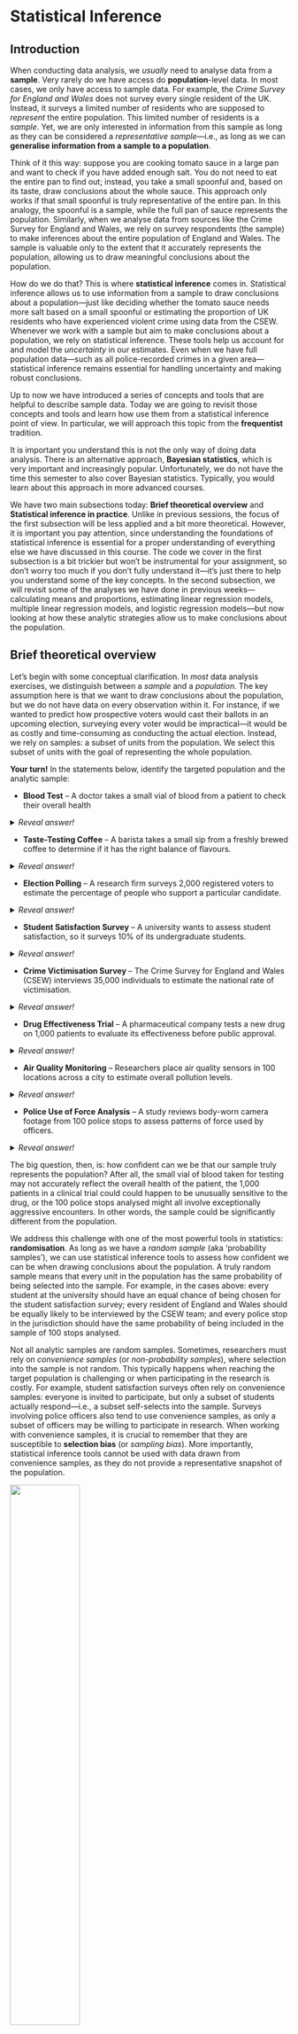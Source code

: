 # Statistical Inference

## Introduction

When conducting data analysis, we *usually* need to analyse data from a **sample**. Very rarely do we have access do **population**-level data. In most cases, we only have access to sample data. For example, the *Crime Survey for England and Wales* does not survey every single resident of the UK. Instead, it surveys a limited number of residents who are supposed to *represent* the entire population. This limited number of residents is a *sample*. Yet, we are only interested in information from this sample as long as they can be considered a *representative sample*---i.e., as long as we can **generalise information from a sample to a population**.

Think of it this way: suppose you are cooking tomato sauce in a large pan and want to check if you have added enough salt. You do not need to eat the entire pan to find out; instead, you take a small spoonful and, based on its taste, draw conclusions about the whole sauce. This approach only works if that small spoonful is truly representative of the entire pan. In this analogy, the spoonful is a sample, while the full pan of sauce represents the population. Similarly, when we analyse data from sources like the Crime Survey for England and Wales, we rely on survey respondents (the sample) to make inferences about the entire population of England and Wales. The sample is valuable only to the extent that it accurately represents the population, allowing us to draw meaningful conclusions about the population.

How do we do that? This is where **statistical inference** comes in. Statistical inference allows us to use information from a sample to draw conclusions about a population---just like deciding whether the tomato sauce needs more salt based on a small spoonful or estimating the proportion of UK residents who have experienced violent crime using data from the CSEW. Whenever we work with a sample but aim to make conclusions about a population, we rely on statistical inference. These tools help us account for and model the *uncertainty* in our estimates. Even when we have full population data---such as all police-recorded crimes in a given area---statistical inference remains essential for handling uncertainty and making robust conclusions.

Up to now we have introduced a series of concepts and tools that are helpful to describe sample data. Today we are going to revisit those concepts and tools and learn how use them from a statistical inference point of view. In particular, we will approach this topic from the **frequentist** tradition. 

It is important you understand this is not the only way of doing data analysis. There is an alternative approach, **Bayesian statistics**, which is very important and increasingly popular. Unfortunately, we do not have the time this semester to also cover Bayesian statistics. Typically, you would learn about this approach in more advanced courses. 

We have two main subsections today: **Brief theoretical overview** and **Statistical inference in practice**. Unlike in previous sessions, the focus of the first subsection will be less applied and a bit more theoretical. However, it is important you pay attention, since understanding the foundations of statistical inference is essential for a proper understanding of everything else we have discussed in this course. The code we cover in the first subsection is a bit trickier but won't be instrumental for your assignment, so don't worry too much if you don't fully understand it---it's just there to help you understand some of the key concepts. In the second subsection, we will revisit some of the analyses we have done in previous weeks---calculating means and proportions, estimating linear regression models, multiple linear regression models, and logistic regression models---but now looking at how these analytic strategies allow us to make conclusions about the population.

## Brief theoretical overview

Let's begin with some conceptual clarification. In *most* data analysis exercises, we distinguish between a *sample* and a *population.* The key assumption here is that we want to draw conclusions about the population, but we do not have data on every observation within it. For instance, if we wanted to predict how prospective voters would cast their ballots in an upcoming election, surveying every voter would be impractical---it would be as costly and time-consuming as conducting the actual election. Instead, we rely on samples: a subset of units from the population. We select this subset of units with the goal of representing the whole population.

<style>
details {
  margin-bottom: 1em; /* Adds space below each details block */
}
</style>

**Your turn!** In the statements below, identify the targeted population and the analytic sample:

+ **Blood Test** -- A doctor takes a small vial of blood from a patient to check their overall health

<details>
<summary><i>Reveal answer!</i></summary>

  - <b>Population</b>: <i>All the blood in the patient's body</i>
  - <b>Sample</b>: <i>The small vial of blood taken for testing</i>

</details>

+ **Taste-Testing Coffee** -- A barista takes a small sip from a freshly brewed coffee to determine if it has the right balance of flavours.

<details>
<summary><i>Reveal answer!</i></summary>

  - <b>Population</b>: <i>The entire cup of coffee</i>
  - <b>Sample</b>: <i>The sip taken for testing</i>

</details>

+ **Election Polling** -- A research firm surveys 2,000 registered voters to estimate the percentage of people who support a particular candidate.

<details>
<summary><i>Reveal answer!</i></summary>

  - <b>Population</b>: <i>All registered voters</i>
  - <b>Sample</b>: <i>The 2,000 voters surveyed</i>

</details>

+ **Student Satisfaction Survey** -- A university wants to assess student satisfaction, so it surveys 10% of its undergraduate students.

<details>
<summary><i>Reveal answer!</i></summary>

  - <b>Population</b>: <i>All undergraduate students at the university</i>
  - <b>Sample</b>: <i>The 10% of students surveyed</i>

</details> 

+ **Crime Victimisation Survey** -- The Crime Survey for England and Wales (CSEW) interviews 35,000 individuals to estimate the national rate of victimisation.

<details>
<summary><i>Reveal answer!</i></summary>

  - <b>Population</b>: <i>All residents of England and Wales</i>
  - <b>Sample</b>: <i>The 35,000 survey respondents</i>

</details>

+ **Drug Effectiveness Trial** -- A pharmaceutical company tests a new drug on 1,000 patients to evaluate its effectiveness before public approval.

<details>
<summary><i>Reveal answer!</i></summary>

  - <b>Population</b>: <i>All patients who could potentially use the drug</i>  
  - <b>Sample</b>: <i>The 1,000 patients in the clinical trial</i>  

</details>

+ **Air Quality Monitoring** -- Researchers place air quality sensors in 100 locations across a city to estimate overall pollution levels.

<details>
<summary><i>Reveal answer!</i></summary>

  - <b>Population</b>: <i>All air in the city</i>
  - <b>Sample</b>: <i>The air quality measurements from the 100 locations</i>

</details>

+ **Police Use of Force Analysis** -- A study reviews body-worn camera footage from 100 police stops to assess patterns of force used by officers.

<details>
<summary><i>Reveal answer!</i></summary>

  - <b>Population</b>: <i>All police stops in the jurisdiction</i>  
  - <b>Sample</b>: <i>The 100 police stops analysed</i>

</details>

The big question, then, is: how confident can we be that our sample truly represents the population? After all, the small vial of blood taken for testing may not accurately reflect the overall health of the patient, the 1,000 patients in a clinical trial could could happen to be unusually sensitive to the drug, or the 100 police stops analysed might all involve exceptionally aggressive encounters. In other words, the sample could be significantly different from the population.

We address this challenge with one of the most powerful tools in statistics: **randomisation**. As long as we have a *random sample* (aka 'probability samples'), we can use statistical inference tools to assess how confident we can be when drawing conclusions about the population. A truly random sample means that every unit in the population has the same probability of being selected into the sample. For example, in the cases above: every student at the university should have an equal chance of being chosen for the student satisfaction survey; every resident of England and Wales should be equally likely to be interviewed by the CSEW team; and every police stop in the jurisdiction should have the same probability of being included in the sample of 100 stops analysed.

Not all analytic samples are random samples. Sometimes, researchers must rely on *convenience samples* (or *non-probability samples*), where selection into the sample is not random. This typically happens when reaching the target population is challenging or when participating in the research is costly. For example, student satisfaction surveys often rely on convenience samples: everyone is invited to participate, but only a subset of students actually respond---i.e., a subset self-selects into the sample. Surveys involving police officers also tend to use convenience samples, as only a subset of officers may be willing to participate in research. When working with convenience samples, it is crucial to remember that they are susceptible to **selection bias** (or *sampling bias*). More importantly, statistical inference tools cannot be used with data drawn from convenience samples, as they do not provide a representative snapshot of the population.

![](imgs/sampling.png){width=50%}

From now on, let's assume we are working with probability samples---samples that have been collected through random selection of units.

### Sampling distribution \& Central limit theorem {-}

Okay, this makes sense. If we have a random sample, we can apply statistical inference tools that allow us to assess how confident we can be at drawing conclusions about the population. Now, let's have a closer look at statistical inference.

The first thing to note is that different random samples can be obtained from the same population. Let's use the CSEW as an example. From the population of people aged 16 and over living in England and Wales (more than 45 million people, according to the [ONS](https://www.gov.uk/government/statistics/population-estimates-for-the-uk-england-wales-scotland-and-northern-ireland-mid-2021?)), we want to draw a sample of 35,000 individuals. How many different combinations of 35,000 individuals could we select from a population of over 45 million? The answer is... *a lot*. There are so many possible combinations that we can say there are *virtually infinite possibilities*. In fact, there are infinite possible random samples that could be drawn from this population. So, what ensures that our sample---or any of these infinite possible samples---is actually representative of the population?

In reality, even though there are infinite possible samples, only a single random simple will be drawn from the population---e.g., there is only a single annual CSEW sample.

Let's take a closer look at this idea. To help us better understand some of the theoretical concepts we're introducing this week, we will generate some fictitious data. We will use `R` to create this data, which we will treat as the population data. This is artificial because, in reality, we never have access to complete population-level data. From this fictitious population, we will then draw a number of random samples. Again, this is artificial because, in practice, we only have a single sample that is supposed to represent the population.

**Important**: *this analysis is not something we typically perform in regular data analysis workflows, nor is it something you will be required to do for your final coursework. It’s simply designed to help us better understand some concepts related to statistical inference*.

Let's start by creating this fictional dataset with 100,000 observations and treat it as our fake population. We can do this using the `rnbinom()` function, which will randomly generate a variable following a skewed distribution (the technical term is a *negative binomial* distribution, which is a discrete probability distribution). This is useful because we often work with severely skewed data in criminology. Because the `rnbinom()` function *randomly* generates a dataset, we would get a slightly different distribution every time we run the code; so, to ensure that we all get exactly the same results, we can use the `set.seed()` function---if we all set the same "seed", we'll get the same randomly generated distribution.

```r
# set seed to ensure we all have the same results
set.seed(100)

# generate a fictional dataset with 100,000 observations
fake_population <- rnbinom(100000, mu = 1, size = 0.15) 
```

The code above creates data that follow a negative binomial distribution, essentially a highly skewed distribution. Don't worry too much about the other parameters we are using as arguments at this stage, but if curious look at `?rnbinom`.

We can also summarise and get the standard deviation for this object using the `summary()` and `sd()` functions, respectively:

```r
# describe the fictitious distribution
summary(fake_population)

# calculate the standard deviation of the fictitious distribution
sd(fake_population)
```

So, we can see that this generated variable, which we are treating as the population, ranges from `r min(fake_population)` to `r max(fake_population)`, with a standard deviation of `r round(sd(fake_population), 2)`. The average score is `r round(mean(fake_population), 2)`. Let's remember this number. 

We can also see what the shape of the distribution looks like:

```r
# load the ggplot2 package
library(ggplot2)

# plot the histogram of the generated distribution
qplot(fake_population)
```

To make our lives a bit easier, let's pretend this object contains population-level information on whether individuals have previously engaged in offending behaviour in the previous year. So, this is a population of 100,000 individuals, and the distribution indicates how many offences each of these individuals have committed. As expected, the majority of the population has committed 0 crimes, whereas some individuals have engaged in one or more criminal behaviours. Let's see how many offenders we have in this fake population.

```r
# check how many observations are greater than 0
sum(fake_population > 0)
```

`r sum(fake_population > 0)` individuals have committed at least one crime in the previous year. That implies `r paste(round(sum(fake_population > 0) / length(fake_population), 4) * 100, "%", sep="")` of the population. Let's remember this number too.

We are now going to put this variable in a `data.frame` object. We are also going to create a new categorical variable identifying whether someone offended over the past year (e.g., anybody with a count of crime higher than 0). Let's start by creating a new data frame (`fake_population`) with the skewed variable we created rebaptised as `crimecount`.

```r
# create new data.frame object
fake_population <- data.frame(crimecount = fake_population)
```

Then let's define all values above 0 as "Yes" in a variable identifying offenders and everybody else as "No". We use the `mutate` and the `case_when()` functions from the `dplyr` package for this.

```r
# load the dplyr package
library(dplyr)

# create new variable called "offender" that indicates whether each
# respondent has committed at least one crime in the previous year
fake_population <- mutate(fake_population, offender = case_when(crimecount > 0 ~ "Yes",
                                                                crimecount == 0 ~ "No"))

# Let's check the results
table(fake_population$offender)
```

Good. So, we have a population in which `r paste(round(prop.table(table(fake_population$offender))[2], 4) * 100, "%", sep="")` of the individuals have committed at least one offence in the previous year and the average number of offences committed by each individual is `r round(mean(fake_population$crimecount), 2)`.

However, as mentioned before, we *never* have access to population-level data. We only have access to samples---and we use sample-level information to draw conclusions about the population. So, let's `R` to generate random samples from the `fake_population` population. We can then compare our sample means with the population mean! They should be similar, right?

Let's start creating a probability sample of 1000 observations randomly obtained from the `fake_population` dataset. Note that we need the `sample()` function from the `mosaic` package.

```r
# install the 'mosaic' package if you haven't yet
## install.packages("mosaic")

# load the 'mosaic' package
library(mosaic)

# obtain a random sample with 1000 observations from the fake_population object
fake_sample_1 <- mosaic::sample(fake_population, 1000)
```

We have a new dataset called `fake_sample_1` in our environment now. It has `r nrow(fake_sample_1)` observations and `r ncol(fake_sample_1)` columns. Do note the `fake_sample_1` object has an additional column named `orig.id`, which indicates the row number of the sampled observation in the original `fake_population` object.

For starters, let's check the average number of offences *sampled* individuals have committed. We expect it to be similar to the *population mean* of `r round(mean(fake_population$crimecount), 2)`.

```r
# check the sample mean of the variable 'crimecount' in the fake_sample_1 dataset
mean(fake_sample_1$crimecount)
```

It is almost identical to the population mean! That's great. Now let's check the proportion of individuals who have committed at least one offence. We expect it to be similar to the *population proportion* of `r paste(round(prop.table(table(fake_population$offender))[2], 4) * 100, "%", sep="")`.

```r
# check the sample proportion of the variable 'offender' in the fake_sample_1 dataset
table(fake_sample_1$offender) %>% prop.table()
```

Again, *very* similar to the population proportion!

But hang on. That was just one possible random sample drawn from the population. As we mentioned earlier, there are infinite possible random sample that could be drawn from the same population. Is it possible that a different sample would have different estimates?

Let's generate more samples and check their estimates.

```r
# obtain several random samples with 1000 observations each from the fake_population object
fake_sample_2 <- mosaic::sample(fake_population, 1000)
fake_sample_3 <- mosaic::sample(fake_population, 1000)
fake_sample_4 <- mosaic::sample(fake_population, 1000)
fake_sample_5 <- mosaic::sample(fake_population, 1000)
fake_sample_6 <- mosaic::sample(fake_population, 1000)
fake_sample_7 <- mosaic::sample(fake_population, 1000)
fake_sample_8 <- mosaic::sample(fake_population, 1000)
fake_sample_9 <- mosaic::sample(fake_population, 1000)
fake_sample_10 <- mosaic::sample(fake_population, 1000)

# print the sample means of the variable 'crimecounts' across all ten samples
purrr::map_dbl(list(fake_sample_1, fake_sample_2, fake_sample_3, fake_sample_4, fake_sample_5,
                    fake_sample_6, fake_sample_7, fake_sample_8, fake_sample_9, fake_sample_10),
               ~ mean(.x$crimecount, na.rm = T))
```

As we can see, not all sample means are exactly the same. Some of them are *very* similar to the population mean, like `fake_sample_1` and `fake_sample_2`, whereas other are slightly more different, such as `fake_sample_3` and `fake_sample_4`.

Your exact results may differ from those shown here, but you can surely see the point. We may have a problem with using sample means as a guess for the population mean. Your guesses (or estimates, or *guesstimates*) will vary. How much of a problem is this? [This excellent piece and demonstration](http://www.nytimes.com/2014/05/02/upshot/how-not-to-be-misled-by-the-jobs-report.html?_r=0) by New York Times reporters illustrate the problem well. We are going to learn that something called the **central limit theorem** is of great assistance here.

Say we decided to draw more samples from the same population. Instead of just 10 samples, we decide to draw hundreds, or maybe thousands of samples. In reality, there are infinite possible random samples, but let's say we were able to draw all of them---every single random sample (with the same sample size, in our case, $n = 1000$) from the population. The distribution of all possible random samples obtained from the population is called **sampling distribution**. It is *the distribution of the statistic for all possible samples from the same population of a given size*. 

This is a very abstract concept... but let's try to make sense of it. Let's generate **50,000** samples (of size $n=1000$, as before) instead of just 10 as before. Then, for each one of those 50,000 samples, we compute the sample mean indicating the average number of offences individuals have committed. This strategy is called a *sampling experiment*. 

This is computationally intensive (after all, we're obtaining 50,000 random samples from the fake population!)---so may take a bit. Wait until you see the object appear in your environment.

```r
# generate 50,000 random samples from the fake_population object and
# compute the mean of 'crimecount'
samples_50k_crimecount <- do(50000) * with(sample(fake_population, 1000), mean(crimecount))
```

So now we have 50,000 sample means from samples of size 1000 taken from our fake population. Let's visually explore the distribution of the sample means.

```r
# Plot the distribution of 50,000 sample means
qplot(samples_50k_crimecount$with, xlab = "Distribution of means from samples of size 1000")
```

The sampling distribution follows a normal distribution! When you (1) take many random samples from a variable; (2) compute the means for each of these samples; and (3) plot the means of each of these samples, you end up with something (i.e., the sampling distribution) that is also normally distributed. And what is the mean of the sampling distribution---i.e., if we analyse the means obtained from each one of the 50,000 samples we generated and computed their overall mean, what would it be? Let's check it:

```r
# computes mean of the sample means
mean(samples_50k_crimecount$with) 
```

Wait a minute, we remember this number! This exactly the same as the population mean, isn't it?

```r
# computes population mean of the variable "crimecount"
mean(fake_population$crimecount)
```

Wow! What we have observed is part of something called the **central limit theorem**, a concept from probability theory. One of the first things that the central limit theorem tells us is that **the mean of the sampling distribution of the means should equal the mean of the population**.

The beauty of it is that, if the sampling distribution (i) is a normal distribution and (ii) has a mean that is the same as the population mean, we can use properties about the normal distribution to help us link data obtained from a random sample to the underlying population---allowing us to make statistical inference! What's even more impressive is that the original variable does not need to be normally distributed. Our variable today, `crimecount`, follows a highly skewed distribution (in the population and in each random sample); and yet, the sampling distribution of the several means of `crimecount` obtained from several samples is normally distributed.

But which properties of the normal distribution are we talking about? The [true normal distribution](https://en.wikipedia.org/wiki/Normal_distribution) has known properties that we can now use. For example, we know that 68% of the entire distribution is within 1 standard deviation from the mean, we know that 95.5% of the distribution is 2 standard deviations away from the mean, and that 99.7% of the distribution is 3 standard deviations away from the mean.

Why is that relevant? Because, in practice, we only have one random sample aimed to represent the population. We don't know if any given simple is similar or not to the population, as some samples might more or less close to the population parameters. The variation across all samples---i.e., the standard deviation of the sampling distribution---we call that **standard error**. Because the sampling distribution follows a normal distribution, we do know that 68% of all possible samples are within one standard error from the population mean, that 95.5% of all possible samples are within 2 standard errors from the population mean, and that 99.7% of all possible samples are within 3 standard deviations from the population mean.

![](imgs/normpdf.png){width=80%}

In other words, it is extremely rare that a random sample would yield sample means (i.e., estimates) that are too different from the population mean. How rare? That depends on our **confidence level**. In social sciences, we typically choose **95% confidence level** as the standard threshold for evidence. Looking at the theoretical standard normal distribution, we know that about 95% of the cases fall within 2 standard deviations on either side of the mean. Therefore, we know then that about 95% of the sample means (95.46% to be more precise) will fall within two standard errors of the population mean (i.e., the mean of the sampling distribution). So, we can say that the margin of error, the largest likely estimation error, equals 2 standard errors. More accurately, the margin of error equals 1.96 standard errors (1.96 corresponds to 95% whereas the value 2 corresponds to 95.46%).

If you want to further consolidate some of these concepts you may find [these videos](https://www.khanacademy.org/math/probability/statistics-inferential/sampling_distribution/v/central-limit-theorem) on sampling distributions from Khan Academy useful.

### Statistical inference: confidence intervals {-}

Now, let's take a closer look at this idea of *standard errors*. If the standard error is the standard deviation of the sampling distribution, in the case of our sampling experiment, we can simply compute the standard deviation of the `samples_50k_crimcount` object. (*Note*: usually, the standard error needs to be guessed/estimated as well, as in practice we only have data from a single sample).

```r
# check the standard deviation of the sampling procedure
sd(samples_50k_crimecount$with)
```

The standard error was `r round(sd(samples_50k_crimecount$with), 2)`. If we multiply `r round(sd(samples_50k_crimecount$with), 2)` by 1.96, we obtain `r `r round(sd(samples_50k_crimecount$with) * 1.96, 2)`. This means that 95% of the samples in this sampling distribution will have an error that won’t be bigger than that. They will only at most differ from the mean of the sampling distribution by (plus and minus) `r round(sd(samples_50k_crimecount$with) * 1.96, 2)`. However, 5% of the samples will have a margin of error bigger than that (in absolute terms).

The wonderful thing is that we can use the margin of error to provide information about the degree to which our sample estimate may vary from the population mean. We can use it to give a measure of the uncertainty in our estimation. How?

> “We rely on this obvious relation: If M (our sample mean) is likely to be close to μ (the population mean)---as the last page or two has illustrated---then μ is likely to be close to M. As simple as that. The simulation shows us that, for most samples, M (the sample mean) falls pretty close to μ (the population mean), in fact within margin of error of μ. Now, we have only a single M and don’t know μ. But, unless we’ve been unlucky, our M has fallen within the margin of error of μ, and so, if we mark out an interval extending the margin of error on either side of our, most likely we’ve included μ. Indeed, and that interval is the confidence interval (CI)” (Cumming, 2012: 69).

If we have a large random sample, the 95% confidence interval will then be:  

+ Upper limit: sample mean $+ 1.96*$ standard error  
+ Lower limit: sample mean $- 1.96*$ standard error
  
This will be clearer with a complete example. Let’s have a look at `fake_sample_4`, a random sample of 1000 observations drawn from the `fake_population`. (*Feel free to try this with other samples!*).

```r
# check the sample mean of 'crimecount' in fake_sample_4
mean(fake_sample_4$crimecount)
```

The mean of `crimecount` in `fake_sample_4` is `r round(mean(fake_sample_4$crimecount), 2)`. In this case, we know that this is slightly different but still fairly close to the population mean of `r round(mean(fake_population$crimcount), 2)`, but in real-life scenarios we only see the sample mean---never the population mean.

So, we can estimate the confidence interval. Because we want the 95% confidence interval, we define the interval as a range $1.96 *$ the standard error below and above our sample mean of `r round(mean(fake_sample_4$crimecount), 2)`. Given that the standard error in this case is `r round(sd(samples_50k_crimecount$with) * 1.96, 2)`, the lower bound of the 95% confidence interval is simply `r round(mean(fake_sample_4$crimecount), 2)` $- 1.96 *$ `r round(sd(samples_50k_crimecount$with), 2)` $=$ `r round(mean(fake_sample_4$crimecount) - 1.96 * sd(samples_50k_crimecount$with) * 1.96, 2)`, whereas the upper bound of the 95% confidence interval is `r round(mean(fake_sample_4$crimecount), 2)` $+ 1.96 *$ `r round(sd(samples_50k_crimecount$with), 2)` $=$ `r round(mean(fake_sample_4$crimecount) + 1.96 * sd(samples_50k_crimecount$with) * 1.96, 2)`.

What does this mean? Simply that **we are 95% confident that the population mean is within the $[$ `r round(mean(fake_sample_4$crimecount) - 1.96 * sd(samples_50k_crimecount$with) * 1.96, 2)`; `r round(mean(fake_sample_4$crimecount) + 1.96 * sd(samples_50k_crimecount$with) * 1.96, 2)` $]$ range**. More specifically, 95% of all confidence intervals (i.e., from all possible samples, the sampling distribution) will contain the population mean and 5% will miss it.

If we know the population mean, then we can see whether a sample confidence interval overlaps with the population mean. But in real life we run samples precisely because we don't know the population parameters. So, unfortunately, when you do a sample you can never be sure whether your estimated confidence interval is one of the rare unlucky ones that miss it. 

The truth is we will never know whether our confidence interval captures the population parameter or not, *we can only say that under certain assumptions if we had repeated the procedure many times it will include it 95% of the time*. It is important not to get confused about it. We cannot never know in real life applications if our confidence interval actually covers the population mean. This is one of the reasons why in statistics when making inferences we cannot provide definitive answers,^[As an aside, you can use [this Java applet](http://bcs.whfreeman.com/ips4e/cat_010/applets/confidenceinterval.html) to see what happens when one uses different parameters with confidence intervals. In the right hand side you will see a button that says “Sample”. Press there. This will produce a horizontal line representing the confidence interval. The left hand side end of the line represents the lower limit of the confidence interval and the right hand side end of the line represents the upper limit of the confidence interval. The red point in the middle is your sample mean, your point estimate. If you are lucky the line will be black and it will cross the green vertical line. This means that your CI covers the population mean. There will be a difference with your point estimate (i.e., your red point is unlikely to be just in top of the green vertical line). But, at least, the population parameter will be included within the range of plausible values for it that our confidence interval is estimating. If you keep pressing the “Sample” button (please do 30 or 50 times), you will see that most confidence intervals include the population parameter: most will cross the green line and will be represented by a black line. Sometimes your point estimate (the red point at the centre of the horizontal lines) will be to the right of the population mean (will be higher) or to the left (will be lower), but the confidence interval will include the population mean (and cross the green vertical line).] there is always an element of uncertainty that is part of any scientific endeavour---and which goes along way towards explaining why we need to replicate studies, to see if theirs findings hold. 

It is generally considered better practice to report your confidence intervals than your point estimates. Why?  

  + First, because you are being explicit about the fact you are just guessing. Point estimates such as the sample mean create a false impression of precision.  
  + But beware the CI can also be misleading! 95% of the times you may get the true parameter, but that’s not the same than to say that 95% of the time your mean will lie between your upper and lower boundaries for your confidence interval. [This is a common interpretative mistake made by researchers and, even, teachers](http://link.springer.com/article/10.3758%2Fs13423-013-0572-3). Do not make it yourself!!! **A confidence interval can only be used to evaluate the procedure not a specific estimated interval**.  

So to reiterate:  

  + **INCORRECT INTERPRETATION**: “There is a 95% chance that the average number of offences is between `r round(mean(fake_sample_4$crimecount) - 1.96 * sd(samples_50k_crimecount$with) * 1.96, 2)` and `r round(mean(fake_sample_4$crimecount) + 1.96 * sd(samples_50k_crimecount$with) * 1.96, 2)`”. This is a very common misconception! It seems very close to true, but it isn’t because the population mean value is fixed. So, it is either in the interval or not and you can't possibly know whether that is the case. This is subtle but important.
  + What is correct? **95% of the time, when we calculate a confidence interval in this way, the true mean will be between the two values. 5% of the time, it will not.** Because the true mean (population mean) is an unknown value, we don’t know if we are in the 5% or the 95%. BUT 95% is pretty good. This is the only correct interpretation of our confidence interval, so do not take it any other as valid.
  + Is is not terrible to say something like “We are 95% confident that the average number of offences is between `r round(mean(fake_sample_4$crimecount) - 1.96 * sd(samples_50k_crimecount$with) * 1.96, 2)` and `r round(mean(fake_sample_4$crimecount) + 1.96 * sd(samples_50k_crimecount$with) * 1.96, 2)`.” This is a common shorthand for the idea that the calculations “work” 95% of the time. 
  + Remember that we can’t have a 100% confidence interval. By definition, the population mean is not known. If we could calculate it exactly we would! But that would mean that we need a census of our population with is often not possible or feasible.
  + Finally, because if the range of values that you give me for your CI is smaller or bigger I will know that your estimate is more or less precise respectively. That is, **with the CI you are giving me a measure of your uncertainty.** The bigger the CI the more uncertain we are about the true population parameter.


### Statistical inference: hypothesis testing {-}

Remember when started talking about null hypotheses in Week 5? We said that, in bivariate (or multivariate) analysis, we always start with a null hypothesis that assumes no relationship between the independent and the dependent variables. Then we conduct data analysis to collect evidence for or against the null hypothesis. We didn't mention it at the time, but that was actually actually about statistical inference! 

The null hypothesis is always a statement about the population. The statement is that there is no relationship between the independent and the dependent variables *in the population*. Then we conduct a statistical *test*, using statistical inference tools, that providence evidence indicating whether we can or cannot reject the null hypothesis---thus using data from a sample to make conclusions about the population.

More specifically, the null hypothesis always states that the estimated statistic measuring the association (e.g., the mean difference, the slope coefficient, etc.) is 0 in the population. The alternative hypothesis then states that that statistic is not 0 in the population. The evidence produced by statistical tests that allow us to reject, or not, the null hypothesis is based on statistical inference:

  + **Confidence intervals**. For every statistic we estimate, we will always estimate a corresponding standard error. We can then use that standard error to compute confidence intervals---e.g., the 95% confidence interval, as we did above: the lower bound of the 95% confidence interval would be given by the estimated statistic $- 1.96 *$ the standard error, whereas the upper bound of the 95% confidence interval would be given by the estimated statistic $+ 1.96 *$ the standard error. As long as the 95% confidence interval does not cross 0, we can reject the null hypothesis with 95% confidence and conclude that the estimated association is statistically significant (i.e., likely to be true in the population).
  
  + **p-values**. So in essence we are after a probability, specifically a conditional probability (i.e, *the probability of our data if the null hypothesis were true*). We are trying to quantify the probability of seeing data like the one we have observed if we take as given that the null hypothesis is true (and the value "should be" zero). We call this probability the **p-value**. You may have heard this term before. All it means, it bears repeating, is **the probability of observing our data if the null hypothesis were true**.

  >"**When the p value is high**, then we can conclude that we have not seeing anything unusual. Events that have a high probability of happening happen often. The data are thus consistent with the model from the null hypothesis, and we have no reason to reject the null hypothesis. But we realize many other similar hypotheses could also account for the data we've seen, so we haven't proven that the null hypothesis is true. The most we can say is that it doesn't appear to be false. Formally, we fail to reject the null hypothesis. That's a pretty weak conclusion, but it's all we're entitled to. **When the p value is low enough**, it says that it's very unlikely we'd observed data like these if our null hypothesis were true. We started with a model. Now the model tells us that the data are unlikely to have happened. The model and the data are at odds with each other, so we have to make a choice. Either the null hypothesis is correct and we've just seen something remarkable, or the null hypothesis is wrong..." (De Veaux et al. 2012: 480)

  When is a p value high and when is low? Typically, we use criteria similar to those we use when constructing confidence intervals: we would consider a p value low enough if 95% of the time the observed data was considered to be inconsistent with the model proposed by our null hypothesis. So, we look for p values that are smaller or bigger than 0.05. However, there is nothing sacrosanct about 95% and you could have good reasons to depart from this criterion (read page 123 to 128 of Weisburd and Britt, 2010 for further details). You will see that statistics books refer to the threshold we use to define a p value as high or low as our **level of statistical significance** (also often referred to as the **alpha level**). In our example here we will use an alpha level of 0.05. That is, we will reject the null hypothesis *only if our p level is below that threshold*.
  
Both approaches are complementary and provide consistent information. If a given p-value is below 0.05, then the 95% confidence interval does not cross zero. If you are using, say, the 1% significance level (in which case, the null hypothesis can be rejected if $p<0.01$), then you should estimate the 99% confidence interval; and so on. 

The ultimate goal of statistical tests for hypothesis testing is to obtain a p value: the probability that the observed statistic (or a more extreme value) occurs if the null model is correct. If the p value is small enough (smaller than our alpha level: such as 0.05) then we will **"reject the null hypothesis"**. If it is not, we will **"fail to reject the null hypothesis"**. The language is important.

Whatever you decide, the *American Psychological Association Statistical Committee* recommends that it is always a good idea to report the p value as an indication of the strength of the evidence. That is, not only report the finding to be significant or not, also report your actual p value.

One final word. P values have attracted a lot of debate over the years. They are often misunderstood and people often read too much into them. They have also been used in a too simplistic way as a yardstic to decide what research findings are "worthy". It is important to know what they are and how they work. It is particularly important not to overinterpret them either. The term statistical **significance** is particularly misleading because in common usage we think of something significant as important. But in our context is basically equivalent to say that we have observed in our sample/study may not be noise. That's it. You will find all sorts of reactions to p values. Some people think we should ban them and use alternative approaches to data analysis (like Bayesian statistics). Others think that we should use more stringent thresholds (like p values below .01 or .001). Yet most scientists still rely on them, so it is important that you learn what they are, their limitations, and how to interpret them in a correct manner.

## Statistical inference in practice

You may have spotted a big problem in what came before. How did we compute the confidence interval? We multiplied 1.96 times the standard error. Remember: the standard error is the standard deviation of the sampling distribution of the mean. And... well, unless you are willing to repeat a survey thousands and thousands of times with the same population, you won’t know what the standard error is! The population mean is unknown and we want to estimate it. *But the standard error that we need for constructing our confidence interval is also unknown!* 

If you are working with proportions there is an easier way to estimate the standard error only with sample data (for details see the required reading). But with means this is not possible. There is, however, a solution. You can use *the standard deviation of your sample* as an estimate for the standard error. You would also need to make some adjustments to the formula for the confidence interval (you divide the sample standard deviation by the square root of the sample size). You don't need to worry to much about the mathematics of it! In practice here we will rely on `R` to apply these formulas and compute the confidence intervals. 

It is important, though, that you know that this approach works reasonably well when applying the Normal probability model to large samples. But with small samples using the sample standard deviation as an estimate of the standard error (so that we can compute the confidence interval) is problematic. The sample standard deviation also varies from sample to sample and this extra variation in smaller samples will mess up the computation of the margin of errors. William Gosset's suggested we needed to use a different probability distribution for this cases, the *t Student distribution*. 

You can learn more about this distribution and the work of Gosset in the suggested reading. The t-Student distribution and the normal distribution are almost indistinguishable for large samples. In essence that means you will still multiply by 1.96. But with smaller sample sizes that value will be different if you use a normal distribution or a t student distribution. Refer to the recommended textbooks for further clarification.

It is fairly straightforward to get the confidence intervals using `R`. *In order to use the t-Student distribution we need to assume the data were randomly sampled and that the population distribution is unimodal and symmetric.*

In the following subsections, we are going to rely on data from the Crime Survey for England and Wales 2007-08 and revisit everything we studied this semester applying statistical inference tools. Let's start loading the data:

```r
# load readr package
library(readr)

# import the data using read_csv() function
csew_0708 <- read_csv("https://raw.githubusercontent.com/uom-resquant/modelling_book/refs/heads/master/datasets/BCS0708.csv")
```

As we know, this is a representative sample of people aged 16 or older living in England and Wales. While we are analysing data from this sample, what we really care about is the population. Therefore, we can use sample-level data to make population-level conclusions.

### Means and proportions {-}

As we did a few weeks ago, let's start looking at the variable `tcviolent`, which measures fear of violent crime.

```r
# describe the 'tcviolent' variable
summary(csew_0708$tcviolent)
```

This is an index indicating how fearful of violent crime each individual is. The lowest score in the scale is `r round(min(csew_0708$tcviolent, na.rm = T), 2)`, indicating no fear of violent crime whatsoever, and the highest score is `r round(max(csew_0708$tcviolent, na.rm = T), 2)`, reflecting very high levels of fear of violent of crime.

The average score is `r round(mean(csew_0708$tcviolent, na.rm = T), 2)`. Now, this is when things get interesting... `r round(mean(csew_0708$tcviolent, na.rm = T), 2)` is the *sample mean*. We don't know what the *population mean* is! Yet, that's our target, that's the number we actually want to know. Because we don't know, we can only guess. And the best, most educated guess we can have is the sample mean. Therefore, we treat the sample mean as our estimate (i.e., best guess) of the population mean.

Still, we could be wrong. The CSEW sample is just one out of infinite possible samples drawn from the population aged 16 or older living in England and Wales. While we know that *most* samples will do a good job in estimating the population mean, *some* will be relatively off. Therefore, rather than simply using our point estimate---i.e., rather than simply saying that the population mean is exactly `r round(mean(csew_0708$tcviolent, na.rm = T), 2)`, we can model the uncertainty and compute a confidence interval around our estimate. Following standard conventions, we can compute a 95% confidence interval.

To do that, we simply use the `t.test()` function in `R`. 

```r
# compute a 95% confidence interval around the mean of 'tcviolent'
t.test(csew_0708$tcviolent)
```

Let's have a closer look at this output. To make our lives easier, let's analyse the output bottom-up. 

+ First, under "sample estimates", we have the expression "mean of x" indicating sample mean of the variable `tcviolent`, which is `r round(mean(csew_0708$tcviolent, na.rm = T), 2)`, as we already knew. 
+ Above that, under "95 percent confidence interval", we have two numbers. They the lower bound and the upper bound of the 95% confidence interval, respectively. Therefore, the 95% confidence interval is $[$ `r round(t.test(csew_0708$tcviolent)$conf.int[1], 2)` ; `r round(t.test(csew_0708$tcviolent)$conf.int[2], 2)` $]$.

So, we can say that we are 95% confident that the population mean is somewhere within the $[$ `r round(t.test(csew_0708$tcviolent)$conf.int[1], 2)` ; `r round(t.test(csew_0708$tcviolent)$conf.int[2], 2)` $]$ range. More accurately, we can conclude that, if we were able to draw several other random samples from the population aged 16 or older in England and Wales, 95% of those samples will yield sample estimates between `r round(t.test(csew_0708$tcviolent)$conf.int[1], 2)` and `r round(t.test(csew_0708$tcviolent)$conf.int[2], 2)`.

From a hypothesis testing point of view, the null hypothesis here is that the population mean is 0. Given that the confidence interval does not cross 0, we can reject this null hypothesis with a 95% confidence level. This is not a meaningful null hypothesis.

We can also look at the first row of the output.

+ $t = 4.1679$ indicates the *t statistic*. This is obtained by dividing the sample mean by the standard error (which was estimated but not reported). In a nutshell, it measures how distant (in standard errors) the sample mean is from the population mean under the null hypothesis. Give that the null hypothesis states that the population mean is 0, this implies that the sample mean (i.e., `r round(mean(csew_0708$tcviolent, na.rm = T), 2)`) is $t = 4.1679$ standard errors distant from 0.
+ $df = 8433$ indicates the number of degrees of freedom. In this case, it is given by the total number of observations utilised in the test minus 1.
+ p-value = 3.104e-05 indicates the estimated p-value. This implies that $p=0.00003104$. The expression "e-05" uses scientific notation to indicate the number of decimal points before the first character. In this case, there are five decimal points before '3', therefore $p=0.00003104$.

This set of information is about all about hypothesis testing. The *t-statistic*, degrees of freedom, and *p-value* are all directly related. We use this information as evidence on whether we can, or cannot, reject the null hypothesis. In this case, because the p-value is lower than our significance level (i.e., $0.00003104 < 0.05$), we reject the null hypothesis.

If you want a different confidence interval, say 99%, you can pass an additional argument to change the default in the `t.test()` function. In this case, when saying `.99` we are saying that if we were to repeat the procedure 99% of the confidence intervals would cover the population parameter.

```r
# compute a 99% confidence interval around the mean of 'tcviolent'
t.test(csew_0708$tcviolent, conf.level = .99)
```

The 99% confidence level is $[$ `r round(t.test(csew_0708$tcviolent, conf.level = .99)$conf.int[1], 2)` ; `r round(t.test(csew_0708$tcviolent, conf.level = .99)$conf.int[2], 2)` $]$.

Now, suppose that instead of analysing scores of fear of violent crime, you want to analyse the proportion of individuals who have been victimised. 

```r
# sample proportion of victimisation
table(csew_0708$bcsvictim) %>% prop.table
```

The sample percentage of individuals who have been victimised is `r paste(round(prop.table(table(csew_0708$bcsvictim))[2], 4) * 100, "%", sep = "")`. Yet, this is only true for our sample. The number we actually want to find out is the *population* percentage of individuals who have been victimised. Since this is a population parameters, it is unknown. We can only guess. Our best guess is to use the sample statistic. Therefore, we *estimate* that the population percentage of individuals who have been victimised is `r paste(round(prop.table(table(csew_0708$bcsvictim))[2], 4) * 100, "%", sep = "")`.

Still, we could be wrong. We don't know what the population parameter is, and our estimate could be very far off from the population proportion. Therefore, we compute a 95% confidence interval. We can use the `prop.test()` function in these cases:

```r
# We want to estimate the proportion of respondents who have been victimised, 
# which is why we specifically ask for those classified as "victim of crime"
prop.test(csew_0708$bcsvictim == "victim of crime")
```

Very similar output as before. We have the sample estimate of `r round(prop.table(table(csew_0708$bcsvictim))[2], 3)` and a 95% confidence interval ranging from `r round(prop.test(csew_0708$bcsvictim == "victim of crime")$conf.int[1], 3)` to `r round(prop.test(csew_0708$bcsvictim == "victim of crime")$conf.int[2], 3)`.

So, we can say that we are 95% confident that the population proportion is somewhere within the $[$ `r round(prop.test(csew_0708$bcsvictim == "victim of crime")$conf.int[1], 3)`; `r round(prop.test(csew_0708$bcsvictim == "victim of crime")$conf.int[2], 3)` $]$ range.

The hypothesis testing part works exactly the same way. We already knew we could reject the null hypothesis (under a 5% significance level) that the population proportion is 0 because the 95% confidence interval does not cross 0. We can also look at the first row of the output, which works in a similar way---instead of a *t-statistic*, we have a *X-squared* statistic, given that we now have a proportion, and a p-value really, really low: $p = 0.000000000000000022$. This hypothesis testing is not substantially relevant either.

As before, You can also specify a different confidence level:

```r
# Computing a 99% confidence interval for the sample proportion
prop.test(csew_0708$bcsvictim == "victim of crime", conf.level = .99)
```

### Statistical inference in linear regression models {-}

Now, following the logic of the course outline, say we are interested in a bivariate relationship; say, for instance, we want to know whether individuals who have previously been victimised have higher scores of fear of violent crime than individuals who have not been victimised. In this case, fear of violent crime (`tcviolent`), a numerical variable, is our dependent variable, and crime victimisation, `bcsvictim`, a binary variable, is our independent variable. We know that to test this association we just need to estimate the mean difference---i.e., the difference between the average score of fear of violent crime among those who have been victims and the average scores of fear of violent crime among those who have not been victims. We also know that the linear regression framework calculates the mean difference for us.

```r
# use regression to calculate the mean difference in 'tcviolent' across groups of 'bcsvictim'
linear_regression_1 <- lm(tcviolent ~ bcsvictim, data = csew_0708)

# print results
linear_regression_1
```

Based on the regression output above, we know that the average score of fear of crime among respondents who have *not* been victims of crime is $\widehat{\alpha} = 0.025$, and we know that respondents who *have* been previously victimised have an average score of fear of crime that is $\widehat{\beta} = 0.098$ higher than non-victims. 

That's great, but those numbers are also only true in our sample! What we want to know is the mean difference *in the population*. Because it is a population parameter, we do not know what it is. We can only guess. As ever, our best, most educated guess is the sample mean difference. But we can also handle the uncertainty around our point estimate and compute a confidence interval and conduct hypothesis testing. The null hypothesis, in this case, is that the mean difference *in the population* is 0.

So, how can test the null hypothesis? The linear regression framework already does it for us! Yes, that's great. Every single parameter in the regression model---i.e., $\alpha$ and $\beta$ have their own statistical test conducted. Aside from the point estimate (i.e., the estimates of $\alpha$ and $\beta$), the `lm()` function will automatically estimate a standard error, which can be used to compute a t-statistic and the p-value. From that, we can also derive confidence intervals. 

And the good news is, we don't need to do anything new. We just use the `summary()` function when printing the regression model.

```r
# print results from the regression model with all information
summary(linear_regression_1)
```

Let's focus on the "Coefficients:" part of the output. For each estimated parameter---in this case, the intercept $\widehat{\alpha}$ ("*(Intercept)*") and the slope coefficient $\widehat{\beta}$ ("*bcsvictim of crime*")---there are now four columns available. The column "Estimate" just provides the point estimate, exactly as before. The three new columns---Std. Error, t value, and Pr(>|t|)---yield information that allow us to make statistical inference.

We can see, for example, that the estimated mean difference is `r round(coef(linear_regression_1)[2], 3)`. We already knew that. But now we also know the standard error of this estimate, which is 0.027. If we simply divide the Estimate by its standard error ($\frac{0.098}{0.027}$), we obtain the t-statistic, which in this case is 3.667. So, we know that our sample mean difference is 3.667 standard errors distant from 0 (i.e., the population mean under the null hypothesis). Finally, and crucially, we can see that the p-value is $p=0.000247$. We are adopting a 5% significance level. Given that the estimated p-value is lower than 0.05, we can confidently reject the null the hypothesis. We can then say that the estimated mean difference is statistically significantly different from 0---implying that we are confident that that population mean difference is not zero.

We could do the same analysis for the estimated intercept (although, in reality, we are usually interested in the slope coefficient). 

Similarly, we can also calculate confidence intervals for each estimate. We could manually calculate those intervals with the information available above (remember? The lower bound of the 95% confidence interval is given by $Estimate - 1.96 * standard\_error$ and the upper bound is $Estimate + 1.96 * standard\_error$), but we can also ask `R` to do it for us.

```r
# compute 95% confidence interval of regression estimates
confint(linear_regression_1)
```

The 95% confidence interval of the mean difference is $[0.046; 0.151]$. We can also calculate other confidence intervals.

```r
# compute 99% confidence interval of regression estimates
confint(linear_regression_1, level = 0.99)
```

What if the independent variable is numerical, and not binary? Exactly the same logic applies. Say we want to assess the association between people's perceptions of anti-social behaviour in their neighbourhood, `tcarea`, and fear of violent crime. The hypothesis here is that people who live in areas characterised by more social disorganisation will be more fearful of violent crime. `tcarea`, as we know, is a numerical variable.

```r
# describe the 'tcarea' variable
summary(csew_0708$tcarea)
```

This index is measured on a scale that ranges from `r round(min(csew_0708$tcarea, na.rm = T), 2)`, indicating people who do not perceive anti-social behaviour in their area at all, to `r round(max(csew_0708$tcarea, na.rm = T), 2)`, indicating people who perceive high levels of anti-social behaviour in their neighbourhood.

We can fit a regression model in which `tcviolent` is the dependent variable and `tcarea` is the independent variable. This model should tell us something about the association between both variables.

```r
# fit linear regression model assessting the association between 'tcarea' and 'tcviolent'
linear_regression_2 <- lm(tcviolent ~ tcarea, data = csew_0708)

# print results
linear_regression_2
```

Now, the estimated slope coefficient is $\widehat{\beta}=0.309$, indicating that every one-unit increase in the scale of `tcarea` is associated with an increase of 0.309 in the expected score of `tcviolent`.

Again, however, $\widehat{\beta}=0.309$ is only true in our sample. What we actually want to know is the population parameter, which is unknown. We can start with the null hypothesis: the slope coefficient is 0 in the population. We can then conduct a statistical test that provides evidence for or against the null hypothesis.

```r
# print results from the regression model with all information
summary(linear_regression_2)
```

Now, not only do we have a sample estimate of our regression coefficient, but we also have the estimated standard error, 0.011. This allows us to compute the t-statistic, indicating that our sample estimate is 28.6 standard errors distant from 0 (the assumed population parameter under the null hypothesis), and a p-value of $p = 0.000000000000000022$. Given that the p-value is lower than our significance level of 5% (i.e., $0.000000000000000022 < 0.05$), we can confidently reject the null hypothesis and conclude that, under a 95% confidence level, the slope coefficient is not zero in the population (it is also true under other confidence levels, such as 99% and 99.9%, but conventionally we use the standard 95% level). The association between `tcarea` and `tcviolent` is *statistically significant*.

### Statistical inference in multiple linear regression models {-}

What about multiple linear regressions? No difference whatsoever. Each estimated parameter has its own (conditional) null hypothesis and its own statistical test. For example, let's estimate a regression model in which fear of violent crime is the dependent variable and `tcarea`, `bcsvictim`, and `rural2` are all independent variables.

```r
# estimate a multiple linear regression
linear_regression_3 <- lm(tcviolent ~ tcarea + bcsvictim + rural2, data = csew_0708)

# print results
linear_regression_3
```
We can see that, controlling for victimisation and urban dwelling, every unit increase in `tcarea` is associated with an expected increase of 0.30 scores in `tcviolent`. We can also see that, controlling for perceived anti-social behaviour and urban dwelling, the expected score of fear of crime among victims is 0.089 scores *lower* than among non-victims (interesting flip sign in the multivariate model!). Finally, controlling for perceived anti-social behaviour and crime victimisation, the expected score of fear of crime among urban residents is 0.163 scores higher than among rural residents.

Yet, all of those coefficients are only true in the sample---they are sample estimates. They are a good guess for the population parameters, but we need to model the uncertainty around those estimates. Therefore, for each point estimate (i.e., for each coefficient), we also estimate a standard error, which we use to calculate the t-statistic and the p-value. 

```r
# print results from the regression model with all information
summary(linear_regression_3)
```
We can see that all three coefficients are statistically significant, as they all yield estimated p-values lower than our significance level of 0.05. Therefore, we conclude that all three null hypotheses can be rejected at the 5% significance level (or at the 95% confidence level), implying that we are confident that neither of those parameters is 0 in the population.

[This blog post](http://www.sumsar.net/blog/2013/12/an-animation-of-the-construction-of-a-confidence-interval/) provides a nice animation of the confidence interval and hypothesis testing.

### Presenting results from regression analysis {-}

Communicating your results in a clear manner is incredibly important. We have seen the tabular results produced by `R`. If you want to use them in a paper (e.g., your final coursework!), you may need to do some tidying up of those results. There are a number of packages (e.g., `textreg`, `stargazer`) that automatise that process. They take your `lm` objects and produce tables that you can put straight away in your reports or papers. One popular trend in presenting results is the **coefficient plot** as an alternative to the table of regression coefficients. There are various ways of producing coefficient plots with `R` for a variety of models. See [here](https://www.r-statistics.com/2010/07/visualization-of-regression-coefficients-in-r/), for example.

We are going to use instead the `plot_model()` function of the `sjPlot` package, that makes it easier to produce this sort of plots. You can find a more detailed tutorial about this function [here](http://rpubs.com/sjPlot/sjplm). See below for an example:

```r
# install package if you haven't yet
## install.packages("sjPlot")

# load sjPlot package
library(sjPlot)
```

We can then use the `plot_model()` function to plot produce a coefficient plot.

```r
# produce a coefficient plot
plot_model(linear_regression_3)
```

You can further customise this:

```r
# add a title to the coefficient plot
plot_model(linear_regression_3, title = "Fear of violent crime")
```

What you see plotted here is the point estimates (the circles), the confidence intervals around those estimates (the longer the line, the less precise the estimate), and the colours represent whether the statistical effect is negative (red) or positive (blue). There are other packages that also provide similar functionality, like the `dotwhisker` package that you may want to explore, see more details [here](https://cran.r-project.org/web/packages/dotwhisker/vignettes/dotwhisker-vignette.html).

The `sjPlot` package also allows you to produce html tables for more professional presentation of your regression tables. For this we use the `tab_model()` function. This kind of tabulation may be particularly helpful for your final assignment.

```r
# produce a nice looking table
tab_model(linear_regression_3)
```

As before you can further customise this table. Let's change for example the name that is displayed for the dependent variable.

```r
tab_model(linear_regression_3, dv.labels = "Fear of violent crime")
```

Or you could change the labels for the independent variables:

```r
tab_model(linear_regression_3, 
          pred.labels = c("Intercept", "Perceived anti-social behaviour", "Crime victimisation", "Urban residents"), 
          dv.labels = "Fear of violent crime")
```

It is **crucial** that you always report sample estimates with measures of uncertainty (e.g., standard errors, confidence intervals, p-values, and/or t-statistics).

### Statistical inference in logistic regression models {-}

When is comes to the logistic regression, the same logic applies. Let's again use the `Arrests` dataset from the `effects` package, as we did last week.

```r
# install package if you haven't done so
## install.packages("effects")

# load the 'effects' package
library(effects)

# load the dataset "Arrests"
data(Arrests)
```

Let's fit the same logistic regression as we did last week, examining the (log) odds of being released with a summons instead of receiving a harsher treatment. We want to assess the extent to which ethnicity, sex, previous number of entries in the criminal justice system, and employment status are associated with highler or lower odds of being released with a summons.

```r
# Fit a logistic regression model and store it under 'logistic_reg'
logistic_reg <- glm(released ~ colour + sex + checks + employed, data = Arrests, family = binomial)

# print the estimated coefficients
logistic_reg
```

Yet, as we have repeatedly learned today, these coefficients are only true in our sample. We can use them to *estimate* the population parameters, but such parameters will remain unknown. Therefore, accompanying each regression coefficient, we can also estimate standard errors. Such standard errors can be used to compute useful statistical inference tools, such as the confidence intervals and the p-value.

```r
# print results from the regression model with all information
summary(logistic_reg)
```

With logistic regression, we do not compute a *t-statistic*. Instead, we compute a *z-statistic*. This is because the underlying test uses the standard normal distribution instead of the t-student distribution. We do not need to get into that; with large sample sizes (our sample sizes our usually large enough!), they are exactly the same. We obtain z-statistics by dividing each estimated coefficient by its standard error, and the z-statistic will simply indicate how distant the sample estimate is from 0 (i.e., the assumed population parameter under the null hypothesis).

We can see, for example, that even though males have lower log-odds of being released with a summons than females ($\widehat{\beta}=-0.042$), the standard error around this estimate is fairly large. Crucially, the p-value is also large---more specifically, larger than our significance level of 5% (i.e., $0.778 > 0.05$). Therefore, we fail to reject that null hypothesis and conclude that the association between sex and the log-odds of being released with a summons is not statistically significant---i.e., the coefficient could possibly be 0 in the population.

We also learned that coefficients in logistic regression are not directly interpretable, and that it is common to use **odds ratios** when interpreting such models. In the interest of modelling and communicating uncertainty around our estimates, it is common practice to produce confidence intervals around odds ratios.

```r
# produce odds ratios and 95% confidence intervals of odds ratios
exp(cbind(OR = coef(logistic_reg), confint(logistic_reg))) 
```
Finally, we can also use *coefficient plots* in much the same way than we did for linear regression. One way of doing this is using the `plot_model()` function of the `sjPlot` package. Notice that the `plot_model()` function already produces a plot with odds ratios! 

```r
# produce a coefficient plot
plot_model(logistic_reg, title = "Odds of being released with a summons")
```
